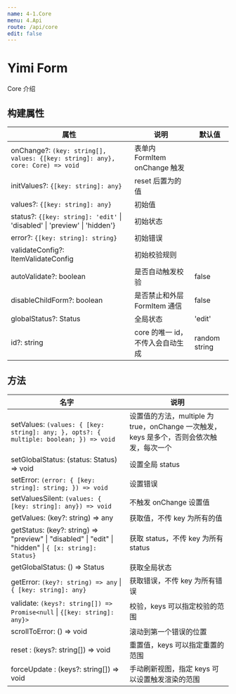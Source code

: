 ```yaml
---
name: 4-1.Core
menu: 4.Api
route: /api/core
edit: false
---
```


# Yimi Form

Core 介绍

## 构建属性

| 属性                                                                           | 说明                             | 默认值        |
| ------------------------------------------------------------------------------ | -------------------------------- | ------------- |
| onChange?: `(key: string[], values: {[key: string]: any}, core: Core) => void` | 表单内 FormItem onChange 触发    |               |
| initValues?: `{[key: string]: any}`                                            | reset 后置为的值                 |               |
| values?: `{[key: string]: any}`                                                | 初始值                           |               |
| status?: `{[key: string]: 'edit'` \| 'disabled' \| 'preview' \| 'hidden'}      | 初始状态                         |               |
| error?: `{[key: string]: string}`                                              | 初始错误                         |               |
| validateConfig?: ItemValidateConfig                                            | 初始校验规则                     |               |
| autoValidate?: boolean                                                         | 是否自动触发校验                 | false         |
| disableChildForm?: boolean                                                     | 是否禁止和外层 FormItem 通信     | false         |
| globalStatus?: Status                                                          | 全局状态                         | 'edit'        |
| id?: string                                                                    | core 的唯一 id，不传入会自动生成 | random string |

## 方法

| 名字                                                                                                   | 说明                                                                                     |
| ------------------------------------------------------------------------------------------------------ | ---------------------------------------------------------------------------------------- |
| setValues: `(values: { [key: string]: any; }, opts?: { multiple: boolean; }) => void`                  | 设置值的方法，multiple 为 true，onChange 一次触发，keys 是多个，否则会依次触发，每次一个 |
| setGlobalStatus: (status: Status) => void                                                              | 设置全局 status                                                                          |
| setError: `(error: { [key: string]: string; }) => void`                                                | 设置错误                                                                                 |
| setValuesSilent: `(values: { [key: string]: any}) => void`                                             | 不触发 onChange 设置值                                                                   |
| getValues: (key?: string) => any                                                                       | 获取值，不传 key 为所有的值                                                              |
| getStatus: (key?: string) => "preview" \| "disabled" \| "edit" \| "hidden" \| `{ [x: string]: Status}` | 获取 status，不传 key 为所有 status                                                      |
| getGlobalStatus: () => Status                                                                          | 获取全局状态                                                                             |
| getError: `(key?: string) => any` \| `{ [key: string]: any}`                                           | 获取错误，不传 key 为所有错误                                                            |
| validate: `(keys?: string[]) => Promise<null` \| `{[key: string]: any}>`                               | 校验，keys 可以指定校验的范围                                                            |
| scrollToError: () => void                                                                              | 滚动到第一个错误的位置                                                                   |
| reset : (keys?: string[]) => void                                                                      | 重置值，keys 可以指定重置的范围                                                          |
| forceUpdate : (keys?: string[]) => void                                                                | 手动刷新视图，指定 keys 可以设置触发渲染的范围                                           |
